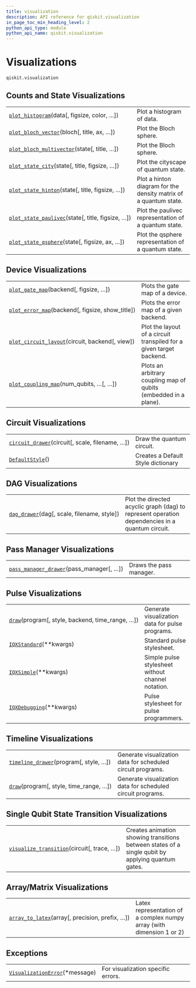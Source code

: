 ```yaml
---
title: visualization
description: API reference for qiskit.visualization
in_page_toc_min_heading_level: 2
python_api_type: module
python_api_name: qiskit.visualization
---
```


<span id="module-qiskit.visualization" />

<span id="qiskit-visualization" />

# Visualizations

`qiskit.visualization`

## Counts and State Visualizations

|                                                                                                                                           |                                                                  |
| ----------------------------------------------------------------------------------------------------------------------------------------- | ---------------------------------------------------------------- |
| [`plot_histogram`](qiskit.visualization.plot_histogram "qiskit.visualization.plot_histogram")(data\[, figsize, color, …])                 | Plot a histogram of data.                                        |
| [`plot_bloch_vector`](qiskit.visualization.plot_bloch_vector "qiskit.visualization.plot_bloch_vector")(bloch\[, title, ax, …])            | Plot the Bloch sphere.                                           |
| [`plot_bloch_multivector`](qiskit.visualization.plot_bloch_multivector "qiskit.visualization.plot_bloch_multivector")(state\[, title, …]) | Plot the Bloch sphere.                                           |
| [`plot_state_city`](qiskit.visualization.plot_state_city "qiskit.visualization.plot_state_city")(state\[, title, figsize, …])             | Plot the cityscape of quantum state.                             |
| [`plot_state_hinton`](qiskit.visualization.plot_state_hinton "qiskit.visualization.plot_state_hinton")(state\[, title, figsize, …])       | Plot a hinton diagram for the density matrix of a quantum state. |
| [`plot_state_paulivec`](qiskit.visualization.plot_state_paulivec "qiskit.visualization.plot_state_paulivec")(state\[, title, figsize, …]) | Plot the paulivec representation of a quantum state.             |
| [`plot_state_qsphere`](qiskit.visualization.plot_state_qsphere "qiskit.visualization.plot_state_qsphere")(state\[, figsize, ax, …])       | Plot the qsphere representation of a quantum state.              |

## Device Visualizations

|                                                                                                                                         |                                                                     |
| --------------------------------------------------------------------------------------------------------------------------------------- | ------------------------------------------------------------------- |
| [`plot_gate_map`](qiskit.visualization.plot_gate_map "qiskit.visualization.plot_gate_map")(backend\[, figsize, …])                      | Plots the gate map of a device.                                     |
| [`plot_error_map`](qiskit.visualization.plot_error_map "qiskit.visualization.plot_error_map")(backend\[, figsize, show\_title])         | Plots the error map of a given backend.                             |
| [`plot_circuit_layout`](qiskit.visualization.plot_circuit_layout "qiskit.visualization.plot_circuit_layout")(circuit, backend\[, view]) | Plot the layout of a circuit transpiled for a given target backend. |
| [`plot_coupling_map`](qiskit.visualization.plot_coupling_map "qiskit.visualization.plot_coupling_map")(num\_qubits, …\[, …])            | Plots an arbitrary coupling map of qubits (embedded in a plane).    |

## Circuit Visualizations

|                                                                                                                               |                                    |
| ----------------------------------------------------------------------------------------------------------------------------- | ---------------------------------- |
| [`circuit_drawer`](qiskit.visualization.circuit_drawer "qiskit.visualization.circuit_drawer")(circuit\[, scale, filename, …]) | Draw the quantum circuit.          |
| [`DefaultStyle`](qiskit.visualization.qcstyle.DefaultStyle "qiskit.visualization.qcstyle.DefaultStyle")()                     | Creates a Default Style dictionary |

## DAG Visualizations

|                                                                                                                   |                                                                                                 |
| ----------------------------------------------------------------------------------------------------------------- | ----------------------------------------------------------------------------------------------- |
| [`dag_drawer`](qiskit.visualization.dag_drawer "qiskit.visualization.dag_drawer")(dag\[, scale, filename, style]) | Plot the directed acyclic graph (dag) to represent operation dependencies in a quantum circuit. |

## Pass Manager Visualizations

|                                                                                                                                   |                         |
| --------------------------------------------------------------------------------------------------------------------------------- | ----------------------- |
| [`pass_manager_drawer`](qiskit.visualization.pass_manager_drawer "qiskit.visualization.pass_manager_drawer")(pass\_manager\[, …]) | Draws the pass manager. |

## Pulse Visualizations

|                                                                                                                               |                                                   |
| ----------------------------------------------------------------------------------------------------------------------------- | ------------------------------------------------- |
| [`draw`](qiskit.visualization.pulse_v2.draw "qiskit.visualization.pulse_v2.draw")(program\[, style, backend, time\_range, …]) | Generate visualization data for pulse programs.   |
| [`IQXStandard`](qiskit.visualization.pulse_v2.IQXStandard "qiskit.visualization.pulse_v2.IQXStandard")(\*\*kwargs)            | Standard pulse stylesheet.                        |
| [`IQXSimple`](qiskit.visualization.pulse_v2.IQXSimple "qiskit.visualization.pulse_v2.IQXSimple")(\*\*kwargs)                  | Simple pulse stylesheet without channel notation. |
| [`IQXDebugging`](qiskit.visualization.pulse_v2.IQXDebugging "qiskit.visualization.pulse_v2.IQXDebugging")(\*\*kwargs)         | Pulse stylesheet for pulse programmers.           |

## Timeline Visualizations

|                                                                                                                        |                                                             |
| ---------------------------------------------------------------------------------------------------------------------- | ----------------------------------------------------------- |
| [`timeline_drawer`](qiskit.visualization.timeline_drawer "qiskit.visualization.timeline_drawer")(program\[, style, …]) | Generate visualization data for scheduled circuit programs. |
| [`draw`](qiskit.visualization.timeline.draw "qiskit.visualization.timeline.draw")(program\[, style, time\_range, …])   | Generate visualization data for scheduled circuit programs. |

## Single Qubit State Transition Visualizations

|                                                                                                                                       |                                                                                                   |
| ------------------------------------------------------------------------------------------------------------------------------------- | ------------------------------------------------------------------------------------------------- |
| [`visualize_transition`](qiskit.visualization.visualize_transition "qiskit.visualization.visualize_transition")(circuit\[, trace, …]) | Creates animation showing transitions between states of a single qubit by applying quantum gates. |

## Array/Matrix Visualizations

|                                                                                                                               |                                                                       |
| ----------------------------------------------------------------------------------------------------------------------------- | --------------------------------------------------------------------- |
| [`array_to_latex`](qiskit.visualization.array_to_latex "qiskit.visualization.array_to_latex")(array\[, precision, prefix, …]) | Latex representation of a complex numpy array (with dimension 1 or 2) |

## Exceptions

|                                                                                                                      |                                    |
| -------------------------------------------------------------------------------------------------------------------- | ---------------------------------- |
| [`VisualizationError`](qiskit.visualization.VisualizationError "qiskit.visualization.VisualizationError")(\*message) | For visualization specific errors. |

